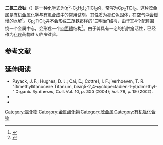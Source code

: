 {{chembox
| Verifiedfields = changed
| Watchedfields = changed
| verifiedrevid = 439751940
| ImageFile = Cp2TiCl2.png
| ImageSize = 150px 
| ImageName = Titanocene dichloride
| ImageFile1 = Titanocene-dichloride-3D-balls.png
| ImageSize1 = 150px  
| ImageName1 = Ball-and-stick model of titanocene dichloride
| ImageFile3 = Cp2TiCl2Sample.jpg
| IUPACName = Dichloridobis(η<sup>5</sup>-cyclopentadienyl)titanium
| OtherNames = titanocene dichloride, dichlorobis(cyclopentadienyl)titanium(IV)
|Section1={{Chembox Identifiers
| CASNo_Ref = {{cascite|correct|CAS}}
| CASNo = 1271-19-8
| PubChem = 5284468
| RTECS = XR2050000
|  ChemSpiderID_Ref = {{chemspidercite|changed|chemspider}}
| ChemSpiderID = 34981141
|  SMILES = [cH-]1cccc1.[cH-]1cccc1.Cl[Ti+2]Cl
|  InChI = 1/2C5H5.2ClH.Ti/c2*1-2-4-5-3-1;;;/h2*1-5H;2*1H;/q2*-1;;;+4/p-2/r2C5H5.Cl2Ti/c2*1-2-4-5-3-1;1-3-2/h2*1-5H;/q2*-1;+2
|  InChIKey = YMNCCEXICREQQV-JUFMQDBHAK
|  StdInChI_Ref = {{stdinchicite|changed|chemspider}}
| StdInChI = 1S/2C5H5.2ClH.Ti/c2*1-2-4-5-3-1;;;/h2*1-5H;2*1H;/q2*-1;;;+4/p-2
|  StdInChIKey_Ref = {{stdinchicite|changed|chemspider}}
| StdInChIKey = YMNCCEXICREQQV-UHFFFAOYSA-L
  }}
|Section2={{Chembox Properties
| Formula = C<sub>10</sub>H<sub>10</sub>Cl<sub>2</sub>Ti
| MolarMass = 248.96 g/mol
| Appearance = bright red solid
| Density = 1.60 g/cm<sup>3</sup>, solid
| Solubility = sl. sol. with hydrolysis
| MeltingPtC = 289
| Melting_notes =
 }}
|Section3={{Chembox Structure
| Coordination = Dist. tetrahedral
| CrystalStruct = Triclinic
| Dipole =
  }}
|Section7={{Chembox Hazards
| ExternalMSDS =
| NFPA-H = 2
| NFPA-F =
| NFPA-R = 1
| RPhrases = {{R37}}, {{R38}}
| SPhrases = {{S36}}
}}
|Section8={{Chembox Related
| OtherCpds = [[二茂铁|二茂铁]]<br /> [[二氯二茂锆|二氯二茂锆]]<br> [[二氯二茂铪|二氯二茂铪]]<br>[[二氯二茂钒|二氯二茂钒]]<br> [[二氯二茂铌|二氯二茂铌]]<br>[[二氯二茂钽|二氯二茂钽]]<br>[[二氯二茂钼|二氯二茂钼]]<br> [[二氯二茂钨|二氯二茂钨]]<br> TiCl<sub>4</sub>}}
}}
'''二氯二茂钛'''（{{lang-en|Titanocene dichloride}}）是一种[[化学式|化学式]]为([[哈普托數|η<sup>5</sup>]]-C<sub>5</sub>H<sub>5</sub>)<sub>2</sub>TiCl<sub>2</sub>的{{le|有机钛化合物|organotitanium compound}}，常写为Cp<sub>2</sub>TiCl<sub>2</sub>。这种[[茂金属|茂金属]]是[[有机金属化学|有机金属化学]]与[[有机合成|有机合成]]中的常用试剂。其性质为亮红色固体，在空气中会缓慢的[[水解|水解]]<ref>{{cite book | author=S. Budaver, ed. | title=The Merck Index (11th ed.) |publisher=Merck & Co, Inc. | year=1989 }}</ref>。Cp<sub>2</sub>TiCl<sub>2</sub>并不会形成[[二茂铁|二茂铁]]那样的“三明治”结构，由于其4个[[配體|配體]]围绕一个金属中心，会形成一个[[四面體|四面體]]结构<ref>{{cite journal | author=Clearfield, et al. | title=Structural Studies of (π-C<sub>5</sub>H<sub>5</sub>)<sub>2</sub> MX<sub>2</sub> Complexes and their Derivatives. The Structure of Bis(π-cyclopentadienyl)titanium Dichloride | journal=Canadian Journal of Chemistry | volume=53 | year=1975 | issue=11 | pages=1621–1629 | doi=10.1139/v75-228 | last2=Warner | first2=David Keith | last3=Saldarriaga-Molina | first3=Carlos Herman | last4=Ropal | first4=Ramanathan | last5=Bernal | first5=Ivan}}</ref>。由于其具有一定的抗肿瘤活性，已经作为[[化学疗法|化疗]]药物进入临床试验。

==参考文献==
{{reflist}}

==延伸阅读==
* Payack, J. F.; Hughes, D. L.; Cai, D.; Cottrell, I. F.; Verhoeven, T. R. "Dimethyltitanocene Titanium, bis(η5-2,4-cyclopentadien-1-yl)dimethyl-" Organic Syntheses, Coll. Vol. 10, p. 355 (2004); Vol. 79, p. 19 (2002).
* {{cite journal | author = S. Gambarotta, C. Floriani, A. Chiesi-Villa and C. Guastini | title = Cyclopentadienyldichlorotitanium(III): a free-radical-like reagent for reducing azo (N:N) multiple bonds in azo and diazo compounds | year = 1983 | journal = [[J._Am._Chem._Soc.|J. Am. Chem. Soc.]] | volume = 105 | issue = 25 | pages = 7295–7301 | doi = 10.1021/ja00363a015}}
* {{cite journal | author = P. J. Chirik | title = Group 4 Transition Metal Sandwich Complexes: Still Fresh after Almost 60 Years | year = 2010 | journal = [[Organometallics|Organometallics]] | volume = 29 | issue = 7 | pages = 1500–1517 | doi = 10.1021/om100016p}}

{{钛化合物}}
{{茂金属}}

[[Category:氯化物|Category:氯化物]]
[[Category:金属卤化物|Category:金属卤化物]]
[[Category:茂金属|Category:茂金属]]
[[Category:有机钛化合物|Category:有机钛化合物]]